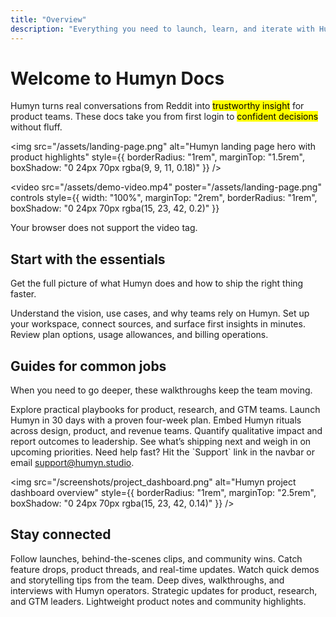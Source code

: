 ```yaml
---
title: "Overview"
description: "Everything you need to launch, learn, and iterate with Humyn Studio."
---
```


# Welcome to Humyn Docs

Humyn turns real conversations from Reddit into <mark>trustworthy insight</mark> for product teams. These docs take you from first login to <mark>confident decisions</mark> without fluff.

<img
  src="/assets/landing-page.png"
  alt="Humyn landing page hero with product highlights"
  style={{ borderRadius: "1rem", marginTop: "1.5rem", boxShadow: "0 24px 70px rgba(9, 9, 11, 0.18)" }}
/>

<video
  src="/assets/demo-video.mp4"
  poster="/assets/landing-page.png"
  controls
  style={{ width: "100%", marginTop: "2rem", borderRadius: "1rem", boxShadow: "0 24px 70px rgba(15, 23, 42, 0.2)" }}
>
  Your browser does not support the video tag.
</video>

## Start with the essentials

Get the full picture of what Humyn does and how to ship the right thing faster.

<Columns cols={2}>
  <Card
    title="What is Humyn?"
    icon="lightbulb"
    href="/introduction/what-is-humyn"
  >
    Understand the vision, use cases, and why teams rely on Humyn.
  </Card>
  <Card
    title="Quickstart"
    icon="rocket"
    href="/introduction/quickstart"
  >
    Set up your workspace, connect sources, and surface first insights in minutes.
  </Card>
  <Card
    title="Account & Billing"
    icon="credit-card"
    href="/introduction/account-and-billing"
  >
    Review plan options, usage allowances, and billing operations.
  </Card>
</Columns>

## Guides for common jobs

When you need to go deeper, these walkthroughs keep the team moving.

<Columns cols={2}>
  <Card
    title="Guides & Use Cases"
    icon="compass"
    href="/guides/use-cases"
  >
    Explore practical playbooks for product, research, and GTM teams.
  </Card>
  <Card
    title="Activation Playbook"
    icon="flag-checkered"
    href="/guides/activation-playbook"
  >
    Launch Humyn in 30 days with a proven four-week plan.
  </Card>
  <Card
    title="Adoption Strategies"
    icon="people-group"
    href="/guides/adoption-strategies"
  >
    Embed Humyn rituals across design, product, and revenue teams.
  </Card>
  <Card
    title="Measurement Framework"
    icon="chart-column"
    href="/guides/measurement-framework"
  >
    Quantify qualitative impact and report outcomes to leadership.
  </Card>
  <Card
    title="Roadmap"
    icon="route"
    href="/guides/roadmap"
  >
    See what’s shipping next and weigh in on upcoming priorities.
  </Card>
</Columns>

<Tip>
Need help fast? Hit the `Support` link in the navbar or email <a href="mailto:support@humyn.studio">support@humyn.studio</a>.
</Tip>

<img
  src="/screenshots/project_dashboard.png"
  alt="Humyn project dashboard overview"
  style={{ borderRadius: "1rem", marginTop: "2.5rem", boxShadow: "0 24px 70px rgba(15, 23, 42, 0.14)" }}
/>

## Stay connected

<Columns cols={3}>
  <Card title="Instagram" icon="camera" href="https://www.instagram.com/humynspace">
    Follow launches, behind-the-scenes clips, and community wins.
  </Card>
  <Card title="Twitter / X" icon="twitter" href="https://twitter.com/humynspace">
    Catch feature drops, product threads, and real-time updates.
  </Card>
  <Card title="TikTok" icon="film" href="https://www.tiktok.com/@humynspace">
    Watch quick demos and storytelling tips from the team.
  </Card>
</Columns>

<Columns cols={3}>
  <Card title="YouTube" icon="youtube" href="https://www.youtube.com/@humynspace">
    Deep dives, walkthroughs, and interviews with Humyn operators.
  </Card>
  <Card title="LinkedIn" icon="linkedin" href="https://www.linkedin.com/company/humynspace">
    Strategic updates for product, research, and GTM leaders.
  </Card>
  <Card title="Threads" icon="leaf" href="https://www.threads.net/@humynspace">
    Lightweight product notes and community highlights.
  </Card>
</Columns>

